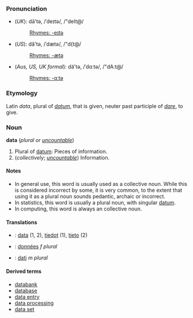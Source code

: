 ===Pronunciation===
*(''UK''): dā'tə, /ˈdeɪtə/, /"deIt@/
*:[[Rhymes:English:-eɪtə|Rhymes: -eɪtə]]
*(''US''): dă'tə, /ˈdætə/, /"d{t@/
*:[[Rhymes:English:-ætə|Rhymes: -ætə]]
*(''Aus, US, UK formal''): dä'tə, /ˈdɑːtə/, /"dA:t@/
*:[[Rhymes:English:-ɑːtə|Rhymes: -ɑːtə]]

===Etymology===
Latin ''data'', plural of ''[[datum#Latin|datum]]'', that is given, neuter past participle of ''[[dare#Latin|dare]]'', to give.

===Noun===
'''data''' (''plural or [[uncountable]]'')

# Plural of [[datum]]: Pieces of information.
# (''collectively''; ''[[uncountable]]'') Information.

====Notes====
*In general use, this word is usually used as a collective noun.  While this is considered incorrect by some, it is very common, to the extent that using it as a plural noun sounds pedantic, archaic or incorrect.
*In statistics, this word is usually a plural noun, with singular [[datum]].
*In computing, this word is always an collective noun.
<!-- there is a strong move to hypercorrect this usage based on misapplied interpretation of the word's Latin origin. Correctors claim it's being misused as a singular noun though they are apparently oblivious to the fact that English has a concept of uncountable nouns. Few people would use the plural '''datas''' and both '''datum''' and '''several data''' sound pedantic, archaic, or wrong to most people.-->

====Translations====
*{{msg:fi}}: [[data]] (1, 2), [[tiedot]] (1), [[tieto]] (2)
*{{msg:fr}}: [[données]] ''f plural''
*{{msg:it}}: [[dati]] ''m plural''

====Derived terms====
*[[databank]]
*[[database]]
*[[data entry]]
*[[data processing]]
*[[data set]]